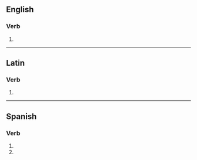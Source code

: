 {{also|députés|députes}}
==English==

===Verb===
{{head|en|verb form}}

# {{en-third-person singular of|depute}}

----

==Latin==

===Verb===
{{la-verb-form|dēputēs}}

# {{inflection of|dēputō||2|s|pres|actv|subj|lang=la}}

----

==Spanish==

===Verb===
{{head|es|verb form}}

# {{es-verb form of|deputar|ending=-ar|mood=subjunctive|tense=present|number=s|person=2|formal=n}}
# {{es-verb form of|deputar|ending=-ar|mood=imperative|number=s|person=2|formal=n|sense=negative}}
